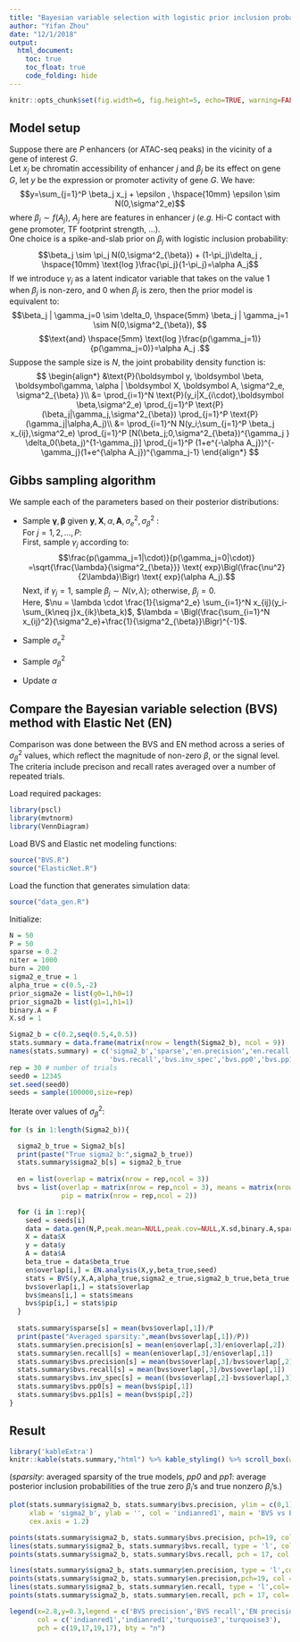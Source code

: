 ```yaml
---
title: "Bayesian variable selection with logistic prior inclusion probability"
author: "Yifan Zhou"
date: "12/1/2018"
output: 
  html_document: 
    toc: true
    toc_float: true
    code_folding: hide
---
```


```r
knitr::opts_chunk$set(fig.width=6, fig.height=5, echo=TRUE, warning=FALSE, message=FALSE, comment = NA, fig.align = 'center')
```

## Model setup

Suppose there are _P_ enhancers (or ATAC-seq peaks) in the vicinity of a gene of interest _G_.    
Let $x_j$ be chromatin accessibility of enhancer _j_ and $\beta_j$ be its effect on gene _G_, let _y_ be the expression or promoter activity of gene _G_. We have:
$$y=\sum_{j=1}^P \beta_j x_j + \epsilon , \hspace{10mm} \epsilon \sim N(0,\sigma^2_e)$$
where $\beta_j \sim f(A_j)$, $A_j$ here are features in enhancer _j_ (_e.g._ Hi-C contact with gene promoter, TF footprint strength, ...).   
One choice is a spike-and-slab prior on $\beta_j$ with logistic inclusion probability:
$$\beta_j \sim \pi_j N(0,\sigma^2_{\beta}) + (1-\pi_j)\delta_j , \hspace{10mm} \text{log }\frac{\pi_j}{1-\pi_j}=\alpha A_j$$
If we introduce $\gamma_j$ as a latent indicator variable that takes on the value 1 when $\beta_j$ is non-zero, and 0 when $\beta_j$ is zero, then the prior model is equivalent to:
$$\beta_j | \gamma_j=0 \sim \delta_0, \hspace{5mm}  \beta_j | \gamma_j=1 \sim N(0,\sigma^2_{\beta}), $$
$$\text{and}  \hspace{5mm}  \text{log }\frac{p(\gamma_j=1)}{p(\gamma_j=0)}=\alpha A_j .$$
Suppose the sample size is _N_, the joint probability density function is:
$$
\begin{align*}
&\text{P}(\boldsymbol y, \boldsymbol \beta, \boldsymbol\gamma, \alpha | \boldsymbol X, \boldsymbol A, \sigma^2_e, \sigma^2_{\beta} )\\ 
&= \prod_{i=1}^N \text{P}(y_i|X_{i\cdot},\boldsymbol \beta,\sigma^2_e) \prod_{j=1}^P \text{P}(\beta_j|\gamma_j,\sigma^2_{\beta}) \prod_{j=1}^P \text{P}(\gamma_j|\alpha,A_j)\\
&= \prod_{i=1}^N N(y_i;\sum_{j=1}^P \beta_j x_{ij},\sigma^2_e) \prod_{j=1}^P [N(\beta_j;0,\sigma^2_{\beta})^{\gamma_j } \delta_0(\beta_j)^{1-\gamma_j}] \prod_{j=1}^P (1+e^{-\alpha A_j})^{-\gamma_j}(1+e^{\alpha A_j})^{\gamma_j-1}
\end{align*}
$$

## Gibbs sampling algorithm

We sample each of the parameters based on their posterior distributions:

* Sample $\boldsymbol \gamma, \boldsymbol \beta$ given $\boldsymbol y, \boldsymbol X, \alpha, \boldsymbol A, \sigma^2_e, \sigma^2_{\beta}$ :   
For $j=1,2, ... ,P$:    
First, sample $\gamma_j$ according to: 
$$\frac{p(\gamma_j=1|\cdot)}{p(\gamma_j=0|\cdot)} =\sqrt{\frac{\lambda}{\sigma^2_{\beta}}} \text{ exp}\Bigl(\frac{\nu^2}{2\lambda}\Bigr) \text{ exp}(\alpha A_j).$$
Next, if $\gamma_j=1$, sample $\beta_j \sim N(\nu, \lambda)$; otherwise, $\beta_j=0$.   
Here, $\nu = \lambda \cdot \frac{1}{\sigma^2_e} \sum_{i=1}^N x_{ij}(y_i-\sum_{k\neq j}x_{ik}\beta_k)$,
$\lambda = \Bigl(\frac{\sum_{i=1}^N x_{ij}^2}{\sigma^2_e}+\frac{1}{\sigma^2_{\beta}}\Bigr)^{-1}$.

* Sample $\sigma^2_e$

* Sample $\sigma^2_{\beta}$

* Update $\alpha$

## Compare the Bayesian variable selection (BVS) method with Elastic Net (EN)

Comparison was done between the BVS and EN method across a series of $\sigma^2_{\beta}$ values, which reflect the magnitude of non-zero $\beta$, or the signal level. The criteria include precison and recall rates averaged over a number of repeated trials.

Load required packages:
```r
library(pscl)
library(mvtnorm)
library(VennDiagram)
```

Load BVS and Elastic net modeling functions:
```r
source("BVS.R")
source("ElasticNet.R")
```

Load the function that generates simulation data:
```r
source("data_gen.R")
```

Initialize:
```r
N = 50
P = 50
sparse = 0.2
niter = 1000
burn = 200
sigma2_e_true = 1  
alpha_true = c(0.5,-2)
prior_sigma2e = list(g0=1,h0=1)
prior_sigma2b = list(g1=1,h1=1)
binary.A = F
X.sd = 1

Sigma2_b = c(0.2,seq(0.5,4,0.5))
stats.summary = data.frame(matrix(nrow = length(Sigma2_b), ncol = 9))
names(stats.summary) = c('sigma2_b','sparse','en.precision','en.recall','bvs.precision',
                         'bvs.recall','bvs.inv_spec','bvs.pp0','bvs.pp1')
rep = 30 # number of trials
seed0 = 12345
set.seed(seed0)
seeds = sample(100000,size=rep)
```

Iterate over values of $\sigma^2_{\beta}$:
```r
for (s in 1:length(Sigma2_b)){

  sigma2_b_true = Sigma2_b[s]
  print(paste("True sigma2_b:",sigma2_b_true))
  stats.summary$sigma2_b[s] = sigma2_b_true
  
  en = list(overlap = matrix(nrow = rep,ncol = 3))
  bvs = list(overlap = matrix(nrow = rep,ncol = 3), means = matrix(nrow = rep,ncol = 4), 
             pip = matrix(nrow = rep,ncol = 2))

  for (i in 1:rep){
    seed = seeds[i]
    data = data.gen(N,P,peak.mean=NULL,peak.cov=NULL,X.sd,binary.A,sparse,alpha_true,sigma2_e_true,sigma2_b_true,seed)
    X = data$X
    y = data$y
    A = data$A
    beta_true = data$beta_true
    en$overlap[i,] = EN.analysis(X,y,beta_true,seed)
    stats = BVS(y,X,A,alpha_true,sigma2_e_true,sigma2_b_true,beta_true,prior_sigma2e,prior_sigma2b,niter,burn,seed)
    bvs$overlap[i,] = stats$overlap
    bvs$means[i,] = stats$means
    bvs$pip[i,] = stats$pip
  }
  
  stats.summary$sparse[s] = mean(bvs$overlap[,1])/P
  print(paste("Averaged sparsity:",mean(bvs$overlap[,1])/P))
  stats.summary$en.precision[s] = mean(en$overlap[,3]/en$overlap[,2])
  stats.summary$en.recall[s] = mean(en$overlap[,3]/en$overlap[,1])
  stats.summary$bvs.precision[s] = mean(bvs$overlap[,3]/bvs$overlap[,2])
  stats.summary$bvs.recall[s] = mean(bvs$overlap[,3]/bvs$overlap[,1])
  stats.summary$bvs.inv_spec[s] = mean((bvs$overlap[,2]-bvs$overlap[,3])/(P-bvs$overlap[,1]))
  stats.summary$bvs.pp0[s] = mean(bvs$pip[,1])
  stats.summary$bvs.pp1[s] = mean(bvs$pip[,2])
}
```

## Result

```r
library('kableExtra')
knitr::kable(stats.summary,"html") %>% kable_styling() %>% scroll_box(width="800px",height='400px')
```
(_sparsity_: averaged sparsity of the true models, _pp0_ and _pp1_: average posterior inclusion probabilities of the true zero $\beta_i$'s and true nonzero $\beta_i$'s.)

```r
plot(stats.summary$sigma2_b, stats.summary$bvs.precision, ylim = c(0,1), type = 'l',
     xlab = 'sigma2_b', ylab = '', col = 'indianred1', main = 'BVS vs EN', 
     cex.axis = 1.2)

points(stats.summary$sigma2_b, stats.summary$bvs.precision, pch=19, col = 'indianred1')
lines(stats.summary$sigma2_b, stats.summary$bvs.recall, type = 'l', col = 'indianred1')
points(stats.summary$sigma2_b, stats.summary$bvs.recall, pch = 17, col = 'indianred1')

lines(stats.summary$sigma2_b, stats.summary$en.precision, type = 'l',col='turquoise3')
points(stats.summary$sigma2_b, stats.summary$en.precision,pch=19, col = 'turquoise3')
lines(stats.summary$sigma2_b, stats.summary$en.recall, type = 'l',col='turquoise3')
points(stats.summary$sigma2_b, stats.summary$en.recall, pch = 17, col='turquoise3')

legend(x=2.8,y=0.3,legend = c('BVS precision','BVS recall','EN precision','EN recall'), 
       col = c('indianred1','indianred1','turquoise3','turquoise3'),
       pch = c(19,17,19,17), bty = "n")
```



